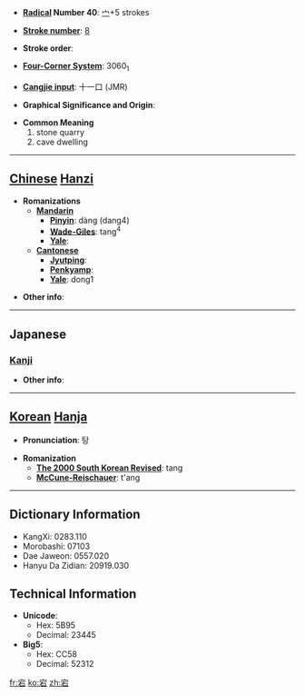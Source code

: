 * '''[[Wiktionary:Chinese radical index| Radical]] Number 40''': [[Wiktionary:Chinese radical index 宀|宀]]+5 strokes

* '''[[Wiktionary:Chinese total strokes index|Stroke number]]''': [[Wiktionary:Chinese total strokes index 8|8]]

* '''Stroke order''': 

* '''[[Wiktionary:Chinese four corner index|Four-Corner System]]''': 3060<sub>1</sub>

* '''[[Wiktionary:Chinese Cangjie index|Cangjie input]]''': 十一口 (JMR)

* '''Graphical Significance and Origin''': 

* '''Common Meaning'''
*#stone quarry
*# cave dwelling


----

== [[Chinese]] [[Hanzi]] ==

* '''Romanizations'''
** '''[[Mandarin]]'''
*** '''[[Pinyin]]''': dàng (dang4)
*** '''[[Wade-Giles]]''': tang<sup>4</sup>
*** '''[[Yale]]''': 
** '''[[Cantonese]]'''
*** '''[[Jyutping]]''':
*** '''[[Penkyamp]]''': 
*** '''[[Yale]]''': dong1

* '''Other info''': 

----

==Japanese==
===[[Kanji]]===
{{kanji|on readings=[[とう]] (tō)|kun readings=[[すぎる]] (sugiru)}}

* '''Other info''':  

----

== [[Korean]] [[Hanja]] ==

* '''Pronunciation''': 탕

* '''Romanization'''
** '''[[The 2000 South Korean Revised Romanization|The 2000 South Korean Revised]]''': tang
** '''[[McCune-Reischauer]]''': t'ang

----

== Dictionary Information ==

* KangXi: 0283.110
* Morobashi: 07103
* Dae Jaweon: 0557.020
* Hanyu Da Zidian: 20919.030

== Technical Information ==

* '''Unicode''':
** Hex: 5B95
** Decimal: 23445
* '''Big5''':
** Hex: CC58
** Decimal: 52312

[[fr:宕]]
[[ko:宕]]
[[zh:宕]]